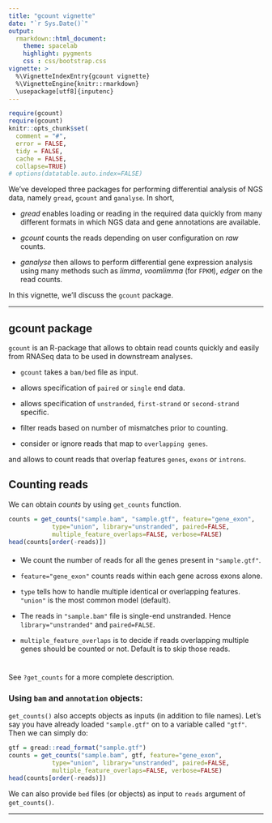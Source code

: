 ```yaml
---
title: "gcount vignette"
date: "`r Sys.Date()`"
output: 
  rmarkdown::html_document:
    theme: spacelab
    highlight: pygments
    css : css/bootstrap.css
vignette: >
  %\VignetteIndexEntry{gcount vignette}
  %\VignetteEngine{knitr::rmarkdown}
  \usepackage[utf8]{inputenc}
---
```


```r
require(gcount)
require(gcount)
knitr::opts_chunk$set(
  comment = "#",
  error = FALSE,
  tidy = FALSE,
  cache = FALSE,
  collapse=TRUE)
# options(datatable.auto.index=FALSE)
```

We've developed three packages for performing differential analysis of NGS 
data, namely `gread`, `gcount` and `ganalyse`. In short,

* *gread* enables loading or reading in the required data quickly from many 
different formats in which NGS data and gene annotations are available. 

* *gcount* counts the reads depending on user configuration on *raw* counts.

* *ganalyse* then allows to perform differential gene expression analysis 
using many methods such as *limma*, *voomlimma* (for `FPKM`), *edger* on the 
read counts.

In this vignette, we'll discuss the `gcount` package.

***

## gcount package

`gcount` is an R-package that allows to obtain read counts quickly and easily 
from RNASeq data to be used in downstream analyses.

* `gcount` takes a `bam/bed` file as input.

* allows specification of `paired` or `single` end data.

* allows specification of `unstranded`, `first-strand` or `second-strand` 
specific.

* filter reads based on number of mismatches prior to counting.

* consider or ignore reads that map to `overlapping genes`.

and allows to count reads that overlap features `genes`, `exons` or `introns`.

## Counting reads

We can obtain *counts* by using `get_counts` function.

```r
counts = get_counts("sample.bam", "sample.gtf", feature="gene_exon", 
            type="union", library="unstranded", paired=FALSE, 
            multiple_feature_overlaps=FALSE, verbose=FALSE)
head(counts[order(-reads)])
```

#### {.bs-callout .bs-callout-info}

* We count the number of reads for all the genes present in `"sample.gtf"`.

* `feature="gene_exon"` counts reads within each gene across exons alone.

* `type` tells how to handle multiple identical or overlapping features. 
`"union"` is the most common model (default).

* The reads in `"sample.bam"` file is single-end unstranded. Hence 
`library="unstranded"` and `paired=FALSE`.

* `multiple_feature_overlaps` is to decide if reads overlapping multiple 
genes should be counted or not. Default is to skip those reads.

#

See `?get_counts` for a more complete description.

### Using `bam` and `annotation` objects:

`get_counts()` also accepts objects as inputs (in addition to file names). 
Let's say you have already loaded `"sample.gtf"` on to a variable called 
`"gtf"`. Then we can simply do:

```r
gtf = gread::read_format("sample.gtf")
counts = get_counts("sample.bam", gtf, feature="gene_exon", 
            type="union", library="unstranded", paired=FALSE, 
            multiple_feature_overlaps=FALSE, verbose=FALSE)
head(counts[order(-reads)])
```

We can also provide `bed` files (or objects) as input to `reads` argument of 
`get_counts()`.

***

